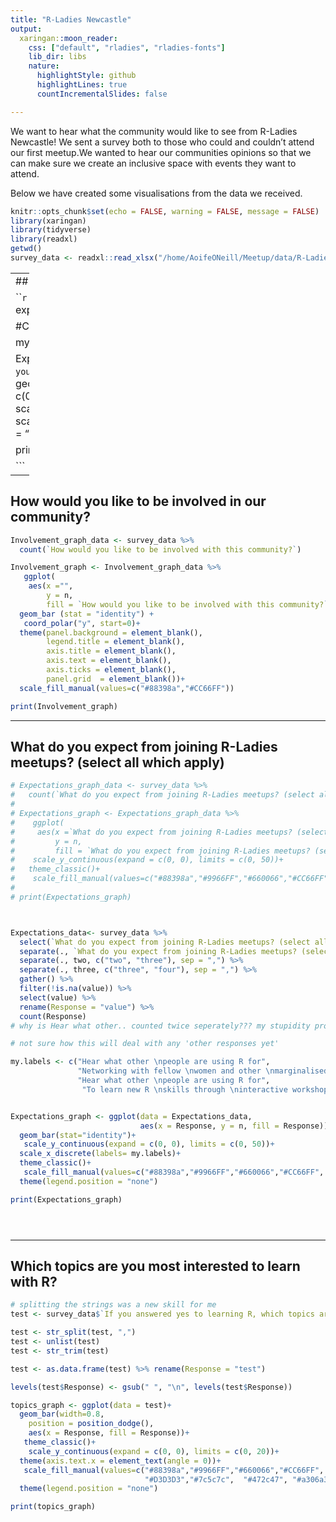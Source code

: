```yaml
---
title: "R-Ladies Newcastle"
output:
  xaringan::moon_reader:
    css: ["default", "rladies", "rladies-fonts"]
    lib_dir: libs
    nature:
      highlightStyle: github
      highlightLines: true
      countIncrementalSlides: false

---
```


We want to hear what the community would like to see from R-Ladies Newcastle! We sent a survey both to those who could and couldn't attend our first meetup.We wanted to hear our communities opinions so that we can make sure we create an inclusive space with events they want to attend.

Below we have created some visualisations from the data we received.

```r
knitr::opts_chunk$set(echo = FALSE, warning = FALSE, message = FALSE)
library(xaringan)
library(tidyverse)
library(readxl)
getwd()
survey_data <- readxl::read_xlsx("/home/AoifeONeill/Meetup/data/R-Ladies Newcastle Survey (Responses).xlsx")

```

---
## What is the range of experience for our community?


```r

Experience_graph_data <- survey_data %>%
  count(`What is your experience with R?`)
 
#Change Scale_y_continuous so that upper Y value fits the data

my.labels <- c("I am a \nbeginner or\nnew to R", 
               "I am \nprogramming \nbut not in R",
               "I am \nusing R \nregularly", 
               "I have some \nexperience with R")

Experience_graph <- Experience_graph_data %>%
   ggplot(aes(x =`What is your experience with R?`,y = n,
        fill = `What is your experience with R?`))+   
  geom_bar (stat = "identity") +
   scale_y_continuous(expand = c(0, 0), limits = c(0, 50))+
   scale_fill_manual(values=c("#88398a","#9966FF","#660066","#CC66FF"))+
  scale_x_discrete(labels= my.labels)+
  theme_classic()+
  theme(legend.position = "none")
  
  

print(Experience_graph)

```


---

## How would you like to be involved in our community? 

```r
Involvement_graph_data <- survey_data %>%
  count(`How would you like to be involved with this community?`)

Involvement_graph <- Involvement_graph_data %>%
   ggplot(
    aes(x ="",
        y = n,
        fill = `How would you like to be involved with this community?`))+   
  geom_bar (stat = "identity") +
   coord_polar("y", start=0)+
  theme(panel.background = element_blank(),
        legend.title = element_blank(),
        axis.title = element_blank(),
        axis.text = element_blank(),
        axis.ticks = element_blank(),
        panel.grid  = element_blank())+
  scale_fill_manual(values=c("#88398a","#CC66FF"))

print(Involvement_graph)

```

---

## What do you expect from joining R-Ladies meetups? (select all which apply)

```r
# Expectations_graph_data <- survey_data %>%
#   count(`What do you expect from joining R-Ladies meetups? (select all which apply)`)
# 
# Expectations_graph <- Expectations_graph_data %>%
#    ggplot(
#     aes(x =`What do you expect from joining R-Ladies meetups? (select all which apply)`,
#         y = n,
#         fill = `What do you expect from joining R-Ladies meetups? (select all which apply)`))+    geom_bar (stat = "identity") +
#    scale_y_continuous(expand = c(0, 0), limits = c(0, 50))+
#   theme_classic()+
#    scale_fill_manual(values=c("#88398a","#9966FF","#660066","#CC66FF", "#562457"))
#   
# print(Expectations_graph)  



Expectations_data<- survey_data %>% 
  select(`What do you expect from joining R-Ladies meetups? (select all which apply)`) %>% 
  separate(., `What do you expect from joining R-Ladies meetups? (select all which apply)`, c("one", "two"),sep= ",") %>% 
  separate(., two, c("two", "three"), sep = ",") %>% 
  separate(., three, c("three", "four"), sep = ",") %>% 
  gather() %>% 
  filter(!is.na(value)) %>% 
  select(value) %>% 
  rename(Response = "value") %>% 
  count(Response)
# why is Hear what other.. counted twice seperately??? my stupidity probably

# not sure how this will deal with any 'other responses yet'

my.labels <- c("Hear what other \npeople are using R for",
               "Networking with fellow \nwomen and other \nmarginalised genders \nin data science", 
               "Hear what other \npeople are using R for",
                "To learn new R \nskills through \ninteractive workshops \n(e.g. tutorials)")


Expectations_graph <- ggplot(data = Expectations_data, 
                             aes(x = Response, y = n, fill = Response))+
  geom_bar(stat="identity")+
   scale_y_continuous(expand = c(0, 0), limits = c(0, 50))+
  scale_x_discrete(labels= my.labels)+
  theme_classic()+
   scale_fill_manual(values=c("#88398a","#9966FF","#660066","#CC66FF", "#562457"))+
  theme(legend.position = "none")

print(Expectations_graph)  





```

---
## Which topics are you most interested to learn with R?

```r
# splitting the strings was a new skill for me
test <- survey_data$`If you answered yes to learning R, which topics are you most interested to learn with R?`

test <- str_split(test, ",")
test <- unlist(test)
test <- str_trim(test)

test <- as.data.frame(test) %>% rename(Response = "test")

levels(test$Response) <- gsub(" ", "\n", levels(test$Response))

topics_graph <- ggplot(data = test)+
  geom_bar(width=0.8,
    position = position_dodge(),
    aes(x = Response, fill = Response))+
   theme_classic()+
    scale_y_continuous(expand = c(0, 0), limits = c(0, 20))+
  theme(axis.text.x = element_text(angle = 0))+
   scale_fill_manual(values=c("#88398a","#9966FF","#660066","#CC66FF", "#562457",
                              "#D3D3D3","#7c5c7c",  "#472c47", "#a306a3", "#edc4ed", "#281828"))+
  theme(legend.position = "none")

print(topics_graph)
```


